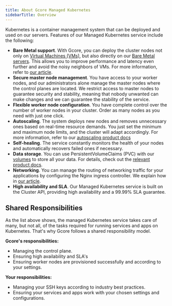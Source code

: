 ---
title: About Gcore Managed Kubernetes
sidebarTitle: Overview
---

Kubernetes is a container management system that can be deployed and used on our servers. Features of our Managed Kubernetes service include the following:

  * **Bare Metal support**. With Gcore, you can deploy the cluster nodes not only on [Virtual Machines (VMs)](https://gcore.com/cloud/compute-resources), but also directly on our [Bare Metal servers](https://gcore.com/cloud/bare-metal-servers). This allows you to improve performance and latency even further and avoid the noisy neighbors of VMs. For more information, refer to [our article](/cloud/kubernetes/bare-metal-kubernetes).
  * **Secure master node management**. You have access to your worker nodes, and our administrators alone manage the master nodes where the control planes are located. We restrict access to master nodes to guarantee security and stability, meaning that nobody unwanted can make changes and we can guarantee the stability of the service.
  * **Flexible worker node configuration**. You have complete control over the number of worker nodes in your cluster. Order as many nodes as you need with just one click. 
  * **Autoscaling**. The system deploys new nodes and removes unnecessary ones based on real-time resource demands. You just set the minimum and maximum node limits, and the cluster will adapt accordingly. For more information, refer to our [autoscaling product docs](/cloud/kubernetes/clusters/autoscaling/about-autoscaling)
  * **Self-healing**. The service constantly monitors the health of your nodes and automatically recovers failed ones if necessary.
  * **Data storage**. You can use PersistentVolumeClaims (PVC) with our [volumes](/cloud/virtual-instances/volumes/create-and-configure-volumes) to store all your data. For details, check out the [relevant product docs](/cloud/kubernetes/storage/create-a-pvc-and-bind-it-to-a-pod).
  * **Networking**. You can manage the routing of networking traffic for your applications by configuring the Nginx ingress controller. We explain how in [our article](/cloud/kubernetes/networking/install-and-set-up-the-nginx-ingress-controller). 
  * **High availability and SLA**. Our Managed Kubernetes service is built on the Cluster API, providing high availability and a 99.99% SLA guarantee.



## Shared Responsibilities

As the list above shows, the managed Kubernetes service takes care of many, but not all, of the tasks required for running services and apps on Kubernetes. That's why Gcore follows a shared responsibility model.

**Gcore's responsibilities:**

  * Managing the control plane.
  * Ensuring high availability and SLA's
  * Ensuring worker nodes are provisioned successfully and according to your settings.



**Your responsibilities:**

  * Managing your SSH keys according to industry best practices.
  * Ensuring your services and apps work with your chosen settings and configurations.